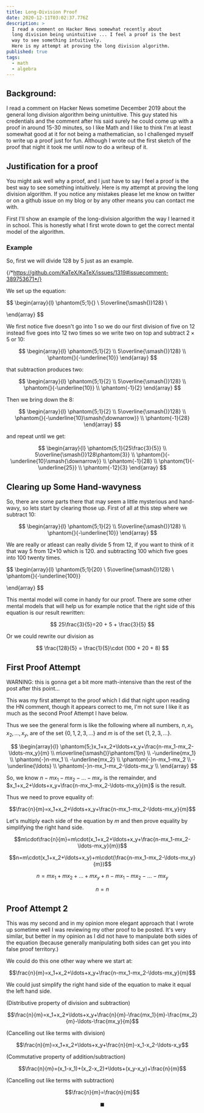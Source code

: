 ```yaml
---
title: Long-Division Proof
date: 2020-12-11T03:02:37.776Z
description: >
  I read a comment on Hacker News somewhat recently about
  long division being unintuitive ... I feel a proof is the best 
  way to see something intuitively.
  Here is my attempt at proving the long division algorithm.
published: true
tags:
  - math
  - algebra
---
```


## Background:

I read a comment on Hacker News sometime December 2019 about
the general long division algorithm being unintuitive.
This guy stated his credentials and the comment after his
said surely he could come up with a proof in around 15-30 minutes,
so I like Math and I like to think I'm at least somewhat good at it
for not being a mathematician, so I challenged myself to write up a proof just for fun.
Although I wrote out the first sketch of the proof that night it took me until now to do a writeup of it.

## Justification for a proof

You might ask well why a proof, and I just have to say
I feel a proof is the best way to see something intuitively.
Here is my attempt at proving the long division algorithm.
If you notice any mistakes please let me know on twitter
or on a github issue on my blog or by any other means you
can contact me with.

First I'll show an example of the long-division algorithm
the way I learned it in school. This is honestly what I first
wrote down to get the correct mental model of the algorithm.

### Example

So, first we will divide 128 by 5 just as an example.

{/*https://github.com/KaTeX/KaTeX/issues/1319#issuecomment-389753671*/}

We set up the equation:

$$
\begin{array}{l}
\phantom{5;1}{} \\
5\overline{\smash{)}128} \\

\end{array}
$$

We first notice five doesn't go into 1 so we do our first division of five on 12 instead
five goes into 12 two times so we write two on top and subtract $2\times5$ or $10$:

$$
\begin{array}{l}
\phantom{5;1}{2} \\
5\overline{\smash{)}128} \\
\phantom{}{-\underline{10}}
\end{array}
$$

that subtraction produces two:

$$
\begin{array}{l}
\phantom{5;1}{2} \\
5\overline{\smash{)}128} \\
\phantom{}{-\underline{10}} \\
\phantom{-1}{2}
\end{array}
$$

Then we bring down the 8:

$$
\begin{array}{l}
\phantom{5;1}{2} \\
5\overline{\smash{)}128} \\
\phantom{}{-\underline{10}\smash{\downarrow}} \\
\phantom{-1}{28}
\end{array}
$$

and repeat until we get:

$$
\begin{array}{l}
\phantom{5;1}{25\frac{3}{5}} \\
5\overline{\smash{)}128\phantom{3}} \\
\phantom{}{-\underline{10}\smash{\downarrow}} \\
\phantom{-1}{28} \\
\phantom{1}{-\underline{25}} \\
\phantom{-12}{3}
\end{array}
$$

## Clearing up Some Hand-wavyness

So, there are some parts there that may seem a little mysterious and hand-wavy, so lets start by clearing those up.
First of all at this step where we subtract 10:

$$
\begin{array}{l}
\phantom{5;1}{2} \\
5\overline{\smash{)}128} \\
\phantom{}{-\underline{10}}
\end{array}
$$

We are really or atleast can really divide 5 from 12, if you want to think of it that way 5 from 12*10 which is 120.
and subtracting 100 which five goes into 100 twenty times.

$$
\begin{array}{l}
\phantom{5;1}{20} \\
5\overline{\smash{)}128} \\
\phantom{}{-\underline{100}}

\end{array}
$$

This mental model will come in handy for our proof. There are some other mental models that will help us
for example notice that the right side of this equation is our result rewritten:

$$
25\frac{3}{5}=20 + 5 + \frac{3}{5}
$$

Or we could rewrite our division as

$$
\frac{128}{5} = \frac{1}{5}\cdot (100 + 20 + 8)
$$

## First Proof Attempt

WARNING: this is gonna get a bit more math-intensive than the rest of the post after this point...

This was my first attempt to the proof which I did that night upon reading the HN comment, though it appears correct to me, I'm not sure I like it as much as the second Proof Attempt I have below.

Thus we see the general form is like
the following where all numbers, $n,x_1,x_2,\ldots,x_y$, are of the set $\{0,1,2,3,\ldots\}$ and $m$ is of the set $\{1,2,3,\ldots\}$.

$$
\begin{array}{l}
\phantom{5;}x_1+x_2+\ldots+x_y+\frac{n-mx_1-mx_2-\ldots-mx_y}{m} \\
m\overline{\smash{)}\phantom{1}n} \\
-\underline{mx_1} \\
\phantom{-}n-mx_1 \\
-\underline{mx_2} \\
\phantom{-}n-mx_1-mx_2 \\
-\underline{\ldots} \\
\phantom{-}n-mx_1-mx_2-\ldots-mx_y \\
\end{array}
$$

So, we know $n-mx_1-mx_2-\ldots-mx_y$ is the remainder, and $x_1+x_2+\ldots+x_y+\frac{n-mx_1-mx_2-\ldots-mx_y}{m}$ is the result.

Thus we need to prove equality of:

$$\frac{n}{m}=x_1+x_2+\ldots+x_y+\frac{n-mx_1-mx_2-\ldots-mx_y}{m}$$

Let's multiply each side of the equation by $m$ and then prove equality by simplifying the right hand side.

$$m\cdot\frac{n}{m}=m\cdot(x_1+x_2+\ldots+x_y+\frac{n-mx_1-mx_2-\ldots-mx_y}{m})$$

$$n=m\cdot(x_1+x_2+\ldots+x_y)+m\cdot(\frac{n-mx_1-mx_2-\ldots-mx_y}{m})$$

$$n=mx_1+mx_2+\ldots+mx_y+n-mx_1-mx_2-\ldots-mx_y$$

$$n=n$$

## Proof Attempt 2

This was my second and in my opinion more elegant approach that I wrote up sometime well I was reviewing my other proof to be posted.
It's very similar, but better in my opinion as I did not have to manipulate both sides of the equation (because generally manipulating both sides can get you into false proof territory.)

We could do this one other way where we start at:

$$\frac{n}{m}=x_1+x_2+\ldots+x_y+\frac{n-mx_1-mx_2-\ldots-mx_y}{m}$$

We could just simplify the right hand side of the equation to make it equal the left hand side.

(Distributive property of division and subtraction) 

$$\frac{n}{m}=x_1+x_2+\ldots+x_y+\frac{n}{m}-\frac{mx_1}{m}-\frac{mx_2}{m}-\ldots-\frac{mx_y}{m}$$

(Cancelling out like terms with division)

$$\frac{n}{m}=x_1+x_2+\ldots+x_y+\frac{n}{m}-x_1-x_2-\ldots-x_y$$

(Commutative property of addition/subtraction)

$$\frac{n}{m}=(x_1-x_1)+(x_2-x_2)+\ldots+(x_y-x_y)+\frac{n}{m}$$

(Cancelling out like terms with subtraction)

$$\frac{n}{m}=\frac{n}{m}$$

$$\blacksquare$$
